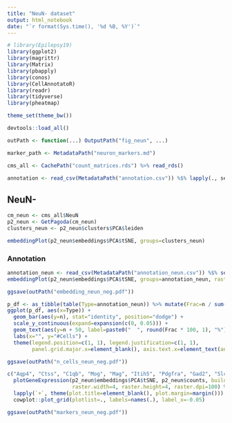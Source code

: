 ```yaml
---
title: "NeuN- dataset"
output: html_notebook
date: "`r format(Sys.time(), '%d %B, %Y')`"
---
```


```r
# library(Epilepsy19)
library(ggplot2)
library(magrittr)
library(Matrix)
library(pbapply)
library(conos)
library(CellAnnotatoR)
library(readr)
library(tidyverse)
library(pheatmap)

theme_set(theme_bw())

devtools::load_all()

outPath <- function(...) OutputPath("fig_neun", ...)
```

```r
marker_path <- MetadataPath("neuron_markers.md")

cms_all <- CachePath("count_matrices.rds") %>% read_rds()

annotation <- read_csv(MetadataPath("annotation.csv")) %$% lapply(., setNames, cell)
```

## NeuN-

```r
cm_neun <- cms_all$NeuN
p2_neun <- GetPagoda(cm_neun)
clusters_neun <- p2_neun$clusters$PCA$leiden

embeddingPlot(p2_neun$embeddings$PCA$tSNE, groups=clusters_neun)
```

### Annotation

```r
annotation_neun <- read_csv(MetadataPath("annotation_neun.csv")) %$% setNames(l1, cell)
embeddingPlot(p2_neun$embeddings$PCA$tSNE, groups=annotation_neun, raster=T, raster.dpi=100)

ggsave(outPath("embedding_neun_neg.pdf"))
```

```r
p_df <- as_tibble(table(Type=annotation_neun)) %>% mutate(Frac=n / sum(n))
ggplot(p_df, aes(x=Type)) +
  geom_bar(aes(y=n), stat="identity", position="dodge") +
  scale_y_continuous(expand=expansion(c(0, 0.05))) +
  geom_text(aes(y=n + 50, label=paste0("  ", round(Frac * 100, 1), "%"))) +
  labs(x="", y="#Cells") +
  theme(legend.position=c(1, 1), legend.justification=c(1, 1), 
        panel.grid.major.x=element_blank(), axis.text.x=element_text(angle=30, hjust=1))

ggsave(outPath("n_cells_neun_neg.pdf"))
```

```r
c("Aqp4", "Ctss", "C1qb", "Mog", "Mag", "Itih5", "Pdgfra", "Gad2", "Slc17a7") %>% toupper() %>% 
  plotGeneExpression(p2_neun$embeddings$PCA$tSNE, p2_neun$counts, build.panel=F, raster=T,
                     raster.width=4, raster.height=4, raster.dpi=100) %>% 
  lapply(`+`, theme(plot.title=element_blank(), plot.margin=margin())) %>% 
  cowplot::plot_grid(plotlist=., labels=names(.), label_x=-0.05)

ggsave(outPath("markers_neun_neg.pdf"))
```
